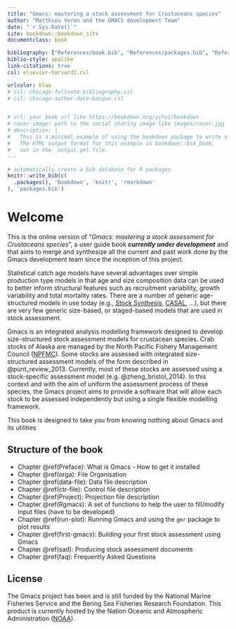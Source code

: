```yaml
--- 
title: "Gmacs: mastering a stock assessment for Crustaceans species"
author: "Matthieu Veron and the GMACS development Team"
date: "`r Sys.Date()`"
site: bookdown::bookdown_site
documentclass: book

bibliography: ["References/book.bib", "References/packages.bib", "References/articles.bib"]
biblio-style: apalike
link-citations: true
csl: elsevier-harvard2.csl

urlcolor: blue
# csl: chicago-fullnote-bibliography.csl
# csl: chicago-author-date-basque.csl


# url: your book url like https://bookdown.org/yihui/bookdown
# cover-image: path to the social sharing image like images/cover.jpg
# description: |
#   This is a minimal example of using the bookdown package to write a book.
#   The HTML output format for this example is bookdown::bs4_book,
#   set in the _output.yml file.
---
```



```r
# automatically create a bib database for R packages
knitr::write_bib(c(
  .packages(), 'bookdown', 'knitr', 'rmarkdown'
), 'packages.bib')
```

# Welcome {.unnumbered}

This is the online version of "*Gmacs: mastering a stock assessment for Crustaceans species*", 
a user guide book __*currently under development*__ and that aims to merge 
and synthesize all the current and past work done by the Gmacs development team
since the inception of this project.

Statistical catch age models have several advantages over simple production
type models in that age and size composition data can be used to better inform
structural features such as recruitment variability, growth variability and 
total mortality rates. There are a number of generic age-structured models in use 
today (e.g., [Stock Synthesis](https://vlab.noaa.gov/web/stock-synthesis), 
[CASAL](https://niwa.co.nz/fisheries/tools-resources/casal), ...), but there are 
very few generic size-based, or staged-based models that are used in stock assessment.

Gmacs is an integrated analysis modelling framework designed to develop size-structured
stock assessment models for crustacean species. Crab stocks of Alaska are managed
by the North Pacific Fishery Management Council ([NPFMC](http://npfmc.org)). Some 
stocks are assessed with integrated size-structured assessment models of the
form described in @punt_review_2013. Currently, most of these stocks are assessed using a stock-specific assessment model (e.g. @zheng_bristol_2014). In this context and with the aim of uniform the assessment process of these species, the Gmacs project aims to provide a software that will allow each stock to be assessed independently but using a single flexible modelling framework.

This book is designed to take you from knowing nothing about Gmacs and its utilities 

## Structure of the book {.unnumbered}

  * Chapter \@ref(Preface): What is Gmacs - How to get it installed 
  * Chapter \@ref(orga): File Organisation
  * Chapter \@ref(data-file): Data file description
  * Chapter \@ref(ctr-file): Control file description
  * Chapter \@ref(Project): Projection file description
  * Chapter \@ref(Rgmacs): A set of functions to help the user to fill/modify input files (have to be developed)
  * Chapter \@ref(run-plot): Running Gmacs and using the `gmr` package to plot results
  * Chapter \@ref(first-gmacs): Building your first stock assessment using Gmacs
  * Chapter \@ref(sad): Producing stock assessment documents
  * Chapter \@ref(faq): Frequently Asked Questions

## License {.unnumbered}

The Gmacs project has been and is still funded by the National Marine Fisheries Service and the Bering Sea Fisheries Research Foundation. This product is currently hosted by the Nation Oceanic and Atmospheric Administration ([NOAA](https://www.noaa.gov/)). 


